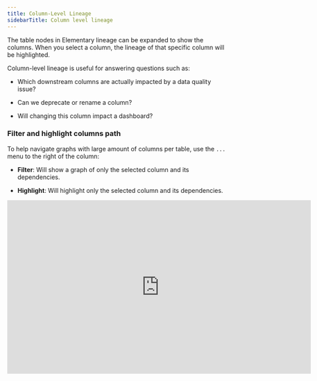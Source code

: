 ```yaml
---
title: Column-Level Lineage
sidebarTitle: Column level lineage
---
```





<CloudFeatureTag />

The table nodes in Elementary lineage can be expanded to show the columns. When you
select a column, the lineage of that specific column will be highlighted.

Column-level lineage is useful for answering questions such as:

* Which downstream columns are actually impacted by a data quality issue?

* Can we deprecate or rename a column?

* Will changing this column impact a dashboard?

### Filter and highlight columns path

To help navigate graphs with large amount of columns per table, use the `...` menu to the right of the column:

* **Filter**: Will show a graph of only the selected column and its dependencies.

* **Highlight**: Will highlight only the selected column and its dependencies.

<iframe width="700" height="400" src="https://res.cloudinary.com/diuctyblm/video/upload/v1731591441/Elementary%20Cloud%20Platform%20Demo%20Videos/Column-level_lineage_buotsd.mp4" frameborder="0" allow="accelerometer; autoplay; clipboard-write; encrypted-media; gyroscope; picture-in-picture" allowfullscreen alt="Elementary Lineage" />

### Column-level lineage generation

Elementary parses SQL queries to determine the dependencies between columns.
Note that the lineage is only of the columns that directly contribute data to the column.

For example, for the query:

```sql
create or replace table db.schema.users as
select
  user_name,
  count(distinct login_time) as total_logins
from db.schema.login_events
where user_type != 'test_user'
```

The direct dependency of `total_logins` is `login_events.login_time`.
The column `login_events.user_type` filter the data of `total_logins`, but it is an indirect dependency and will not show in lineage.

If you want a different approach in your Elementary Cloud instance - contact us.